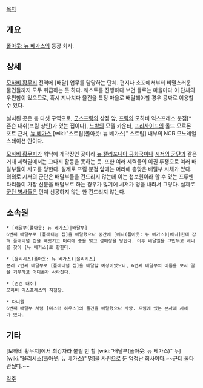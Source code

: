 [[목차]]

== 개요 ==
[[폴아웃: 뉴 베가스]]의 등장 회사.

== 상세 ==
[[모하비 황무지]] 전역에 [배달] 업무를 담당하는 단체. 편지나 소포에서부터 비밀스러운 물건들까지 모두 취급하는 듯 하다. 퀘스트를 진행하다 보면 들르는 마을마다 이 단체의 우편함이 있으므로, 혹시 지나치다 물건을 특정 마을로 배달해야할 경우 공짜로 이용할 수 있다.

설치된 곳은 총 다섯 구역으로, [[굿스프링]]의 상점 앞, [[프림]]의 모하비 익스프레스 분점[* 존슨 내쉬(프림 상인)가 있는 집이다], [[노박]]의 모텔 카운터, [[프리사이드]]의 올드 모르몬 포트 근처, [[뉴 베가스]] [wiki:"스트립(폴아웃: 뉴 베가스)" 스트립] 내부의 NCR 모노레일 스테이션 안이다.

[[모하비 황무지]]가 워낙에 개막장인 곳이라 [[뉴 캘리포니아 공화국]]이나 [[시저의 군단]]과 같은 거대 세력권에서는 그다지 활동을 못하는 듯. 또한 여러 세력들의 이권 투쟁으로 여러 배달부들이 사고를 당한다. 실제로 프림 분점 앞에는 머리에 총맞은 배달부 시체가 있다. 의외로 시저의 군단은 배달부들을 건드리지 않는데 이는 첩보원이라 할 수 있는 프루멘타리들이 가장 신분을 배달부로 하는 경우가 많기에 시저가 명을 내려서 그렇다. 실제로 [[군단 병사]]들은 먼저 선공하지 않는 한 건드리지 않는다.

== 소속원 ==
 * [배달부(폴아웃: 뉴 베가스)|배달부]
 6번째 배달부로 [플래티넘 칩]을 배달했으나 중간에 [베니(폴아웃: 뉴 베가스)|베니]한테 잡혀 플래티넘 칩을 빼앗기고 머리에 총을 맞고 생매장을 당한다. 이후 배달일을 그만두고 베니를 찾아 [뉴 베가스]로 향한다.

 * [율리시스(폴아웃: 뉴 베가스)|율리시스]
 본래 7번째 배달부로 [플래티넘 칩]을 배달할 예정이었으나, 6번째 배달부의 이름을 보자 일을 거부하고 어디론가 사라진다.

 * [존슨 내쉬]
 모하비 익스프레스의 지점장.

 * 다니엘
 6번째 배달부 처럼 [미스터 하우스]의 물건을 배달했으나 사망. 프림에 있는 본사에 시체가 있다.

== 기타 ==
[모하비 황무지]에서 최강자라 불릴 만 할 [wiki:"배달부(폴아웃: 뉴 베가스)" 두] [wiki:"율리시스(폴아웃: 뉴 베가스)" 명]을 사원으로 둔 엄청난 회사이다.~~근데 둘다 관뒀다.~~

[[각주]]
